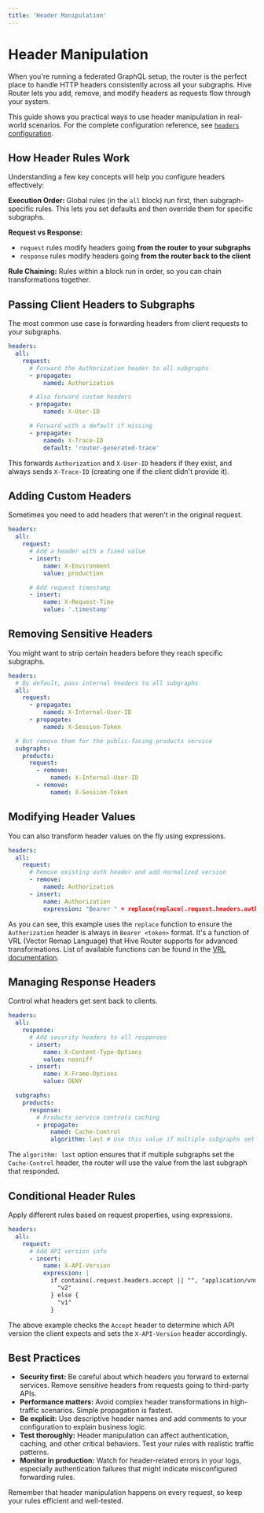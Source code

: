 ```yaml
---
title: 'Header Manipulation'
---
```


# Header Manipulation

When you're running a federated GraphQL setup, the router is the perfect place to handle HTTP
headers consistently across all your subgraphs. Hive Router lets you add, remove, and modify headers
as requests flow through your system.

This guide shows you practical ways to use header manipulation in real-world scenarios. For the
complete configuration reference, see [`headers` configuration](../configuration/headers).

## How Header Rules Work

Understanding a few key concepts will help you configure headers effectively:

**Execution Order:** Global rules (in the `all` block) run first, then subgraph-specific rules. This
lets you set defaults and then override them for specific subgraphs.

**Request vs Response:**

- `request` rules modify headers going **from the router to your subgraphs**
- `response` rules modify headers going **from the router back to the client**

**Rule Chaining:** Rules within a block run in order, so you can chain transformations together.

## Passing Client Headers to Subgraphs

The most common use case is forwarding headers from client requests to your subgraphs.

```yaml filename="router.config.yaml"
headers:
  all:
    request:
      # Forward the Authorization header to all subgraphs
      - propagate:
          named: Authorization

      # Also forward custom headers
      - propagate:
          named: X-User-ID

      # Forward with a default if missing
      - propagate:
          named: X-Trace-ID
          default: 'router-generated-trace'
```

This forwards `Authorization` and `X-User-ID` headers if they exist, and always sends `X-Trace-ID`
(creating one if the client didn't provide it).

## Adding Custom Headers

Sometimes you need to add headers that weren't in the original request.

```yaml filename="router.config.yaml"
headers:
  all:
    request:
      # Add a header with a fixed value
      - insert:
          name: X-Environment
          value: production

      # Add request timestamp
      - insert:
          name: X-Request-Time
          value: '.timestamp'
```

## Removing Sensitive Headers

You might want to strip certain headers before they reach specific subgraphs.

```yaml filename="router.config.yaml"
headers:
  # By default, pass internal headers to all subgraphs
  all:
    request:
      - propagate:
          named: X-Internal-User-ID
      - propagate:
          named: X-Session-Token

  # But remove them for the public-facing products service
  subgraphs:
    products:
      request:
        - remove:
            named: X-Internal-User-ID
        - remove:
            named: X-Session-Token
```

## Modifying Header Values

You can also transform header values on the fly using expressions.

```yaml filename="router.config.yaml"
headers:
  all:
    request:
      # Remove existing auth header and add normalized version
      - remove:
          named: Authorization
      - insert:
          name: Authorization
          expression: "Bearer " + replace(replace(.request.headers.authorization, "Basic ", ""), "Bearer ", "")
```

As you can see, this example uses the `replace` function to ensure the `Authorization` header is
always in `Bearer <token>` format. It's a function of VRL (Vector Remap Language) that Hive Router
supports for advanced transformations. List of available functions can be found in the
[VRL documentation](https://vector.dev/docs/reference/vrl/functions/).

## Managing Response Headers

Control what headers get sent back to clients.

```yaml filename="router.config.yaml"
headers:
  all:
    response:
      # Add security headers to all responses
      - insert:
          name: X-Content-Type-Options
          value: nosniff
      - insert:
          name: X-Frame-Options
          value: DENY

  subgraphs:
    products:
      response:
        # Products service controls caching
        - propagate:
            named: Cache-Control
            algorithm: last # Use this value if multiple subgraphs set it
```

The `algorithm: last` option ensures that if multiple subgraphs set the `Cache-Control` header, the
router will use the value from the last subgraph that responded.

## Conditional Header Rules

Apply different rules based on request properties, using expressions.

```yaml filename="router.config.yaml"
headers:
  all:
    request:
      # Add API version info
      - insert:
          name: X-API-Version
          expression: |
            if contains(.request.headers.accept || "", "application/vnd.api+json;version=2") {
              "v2"
            } else {
              "v1"
            }
```

The above example checks the `Accept` header to determine which API version the client expects and
sets the `X-API-Version` header accordingly.

## Best Practices

- **Security first:** Be careful about which headers you forward to external services. Remove
  sensitive headers from requests going to third-party APIs.
- **Performance matters:** Avoid complex header transformations in high-traffic scenarios. Simple
  propagation is fastest.
- **Be explicit:** Use descriptive header names and add comments to your configuration to explain
  business logic.
- **Test thoroughly:** Header manipulation can affect authentication, caching, and other critical
  behaviors. Test your rules with realistic traffic patterns.
- **Monitor in production:** Watch for header-related errors in your logs, especially authentication
  failures that might indicate misconfigured forwarding rules.

Remember that header manipulation happens on every request, so keep your rules efficient and
well-tested.

